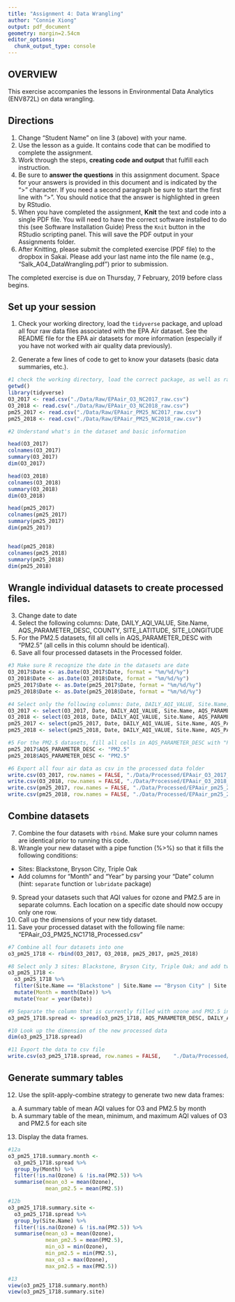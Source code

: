 ```yaml
---
title: "Assignment 4: Data Wrangling"
author: "Connie Xiong"
output: pdf_document
geometry: margin=2.54cm
editor_options: 
  chunk_output_type: console
---
```


## OVERVIEW

This exercise accompanies the lessons in Environmental Data Analytics (ENV872L) on data wrangling. 

## Directions
1. Change "Student Name" on line 3 (above) with your name.
2. Use the lesson as a guide. It contains code that can be modified to complete the assignment.
3. Work through the steps, **creating code and output** that fulfill each instruction.
4. Be sure to **answer the questions** in this assignment document.
Space for your answers is provided in this document and is indicated by the ">" character.
If you need a second paragraph be sure to start the first line with ">".
You should notice that the answer is highlighted in green by RStudio. 
6. When you have completed the assignment, **Knit** the text and code into a single PDF file.
You will need to have the correct software installed to do this (see Software Installation Guide)
Press the `Knit` button in the RStudio scripting panel.
This will save the PDF output in your Assignments folder.
8. After Knitting, please submit the completed exercise (PDF file) to the dropbox in Sakai. Please add your last name into the file name (e.g., "Salk_A04_DataWrangling.pdf") prior to submission.

The completed exercise is due on Thursday, 7 February, 2019 before class begins.

## Set up your session 
1. Check your working directory, load the `tidyverse` package, and upload all four raw data files associated with the EPA Air dataset. See the README file for the EPA air datasets for more information (especially if you have not worked with air quality data previously). 

2. Generate a few lines of code to get to know your datasets (basic data summaries, etc.).

```r
#1 check the working directory, load the correct package, as well as raw data files
getwd()
library(tidyverse)
O3_2017 <- read.csv("./Data/Raw/EPAair_O3_NC2017_raw.csv")
O3_2018 <- read.csv("./Data/Raw/EPAair_O3_NC2018_raw.csv")
pm25_2017 <- read.csv("./Data/Raw/EPAair_PM25_NC2017_raw.csv")
pm25_2018 <- read.csv("./Data/Raw/EPAair_PM25_NC2018_raw.csv")

#2 Understand what's in the dataset and basic information

head(O3_2017)
colnames(O3_2017)
summary(O3_2017)
dim(O3_2017)

head(O3_2018)
colnames(O3_2018)
summary(O3_2018)
dim(O3_2018)

head(pm25_2017)
colnames(pm25_2017)
summary(pm25_2017)
dim(pm25_2017)


head(pm25_2018)
colnames(pm25_2018)
summary(pm25_2018)
dim(pm25_2018)

```

## Wrangle individual datasets to create processed files.
3. Change date to date
4. Select the following columns: Date, DAILY_AQI_VALUE, Site.Name, AQS_PARAMETER_DESC, COUNTY, SITE_LATITUDE, SITE_LONGITUDE
5. For the PM2.5 datasets, fill all cells in AQS_PARAMETER_DESC with "PM2.5" (all cells in this column should be identical).
6. Save all four processed datasets in the Processed folder.

```r
#3 Make sure R recognize the date in the datasets are date
O3_2017$Date <- as.Date(O3_2017$Date, format = "%m/%d/%y")
O3_2018$Date <- as.Date(O3_2018$Date, format = "%m/%d/%y")
pm25_2017$Date <- as.Date(pm25_2017$Date, format = "%m/%d/%y")
pm25_2018$Date <- as.Date(pm25_2018$Date, format = "%m/%d/%y")

#4 Select only the following columns: Date, DAILY_AQI_VALUE, Site.Name, AQS_PARAMETER_DESC, COUNTY, SITE_LATITUDE, SITE_LONGITUDE
O3_2017 <- select(O3_2017, Date, DAILY_AQI_VALUE, Site.Name, AQS_PARAMETER_DESC, COUNTY, SITE_LATITUDE, SITE_LONGITUDE)
O3_2018 <- select(O3_2018, Date, DAILY_AQI_VALUE, Site.Name, AQS_PARAMETER_DESC, COUNTY, SITE_LATITUDE, SITE_LONGITUDE)
pm25_2017 <- select(pm25_2017, Date, DAILY_AQI_VALUE, Site.Name, AQS_PARAMETER_DESC, COUNTY, SITE_LATITUDE, SITE_LONGITUDE)
pm25_2018 <- select(pm25_2018, Date, DAILY_AQI_VALUE, Site.Name, AQS_PARAMETER_DESC, COUNTY, SITE_LATITUDE, SITE_LONGITUDE)

#5 For the PM2.5 datasets, fill all cells in AQS_PARAMETER_DESC with "PM2.5" (all cells in this column should be identical)
pm25_2017$AQS_PARAMETER_DESC <- "PM2.5"
pm25_2018$AQS_PARAMETER_DESC <- "PM2.5"

#6 Export all four air data as csv in the processed data folder
write.csv(O3_2017, row.names = FALSE, "./Data/Processed/EPAair_O3_2017_processed.csv")
write.csv(O3_2018, row.names = FALSE, "./Data/Processed/EPAair_O3_2018_processed.csv")
write.csv(pm25_2017, row.names = FALSE, "./Data/Processed/EPAair_pm25_2017_processed.csv")
write.csv(pm25_2018, row.names = FALSE, "./Data/Processed/EPAair_pm25_2018_processed.csv")

```


## Combine datasets
7. Combine the four datasets with `rbind`. Make sure your column names are identical prior to running this code. 
8. Wrangle your new dataset with a pipe function (%>%) so that it fills the following conditions: 

* Sites: Blackstone, Bryson City, Triple Oak
* Add columns for "Month" and "Year" by parsing your "Date" column (hint: `separate` function or `lubridate` package)

9. Spread your datasets such that AQI values for ozone and PM2.5 are in separate columns. Each location on a specific date should now occupy only one row.
10. Call up the dimensions of your new tidy dataset.
11. Save your processed dataset with the following file name: "EPAair_O3_PM25_NC1718_Processed.csv"

```r
#7 Combine all four datasets into one
o3_pm25_1718 <- rbind(O3_2017, O3_2018, pm25_2017, pm25_2018)

#8 Select only 3 sites: Blackstone, Bryson City, Triple Oak; and add two new columns of their month and year
o3_pm25_1718 <- 
  o3_pm25_1718 %>%
  filter(Site.Name == "Blackstone" | Site.Name == "Bryson City" | Site.Name == "Triple Oak") %>%
  mutate(Month = month(Date)) %>%
  mutate(Year = year(Date))

#9 Separate the column that is currently filled with ozone and PM2.5 into two separate columns; basically you grabbed the values under the two columns
o3_pm25_1718.spread <- spread(o3_pm25_1718, AQS_PARAMETER_DESC, DAILY_AQI_VALUE)

#10 Look up the dimension of the new processed data
dim(o3_pm25_1718.spread)

#11 Export the data to csv file
write.csv(o3_pm25_1718.spread, row.names = FALSE,    "./Data/Processed/EPAair_O3_PM25_NC1718_Processed.csv")

```


## Generate summary tables
12. Use the split-apply-combine strategy to generate two new data frames: 
a. A summary table of mean AQI values for O3 and PM2.5 by month
b. A summary table of the mean, minimum, and maximum AQI values of O3 and PM2.5 for each site
13. Display the data frames.

```r
#12a 
o3_pm25_1718.summary.month <-
  o3_pm25_1718.spread %>%
  group_by(Month) %>%
  filter(!is.na(Ozone) & !is.na(PM2.5)) %>%
  summarise(mean_o3 = mean(Ozone),
            mean_pm2.5 = mean(PM2.5))

#12b
o3_pm25_1718.summary.site <-
  o3_pm25_1718.spread %>%
  group_by(Site.Name) %>%
  filter(!is.na(Ozone) & !is.na(PM2.5)) %>%
  summarise(mean_o3 = mean(Ozone),
            mean_pm2.5 = mean(PM2.5),
            min_o3 = min(Ozone),
            min_pm2.5 = min(PM2.5),
            max_o3 = max(Ozone),
            max_pm2.5 = max(PM2.5))

#13
view(o3_pm25_1718.summary.month)
view(o3_pm25_1718.summary.site)

```

